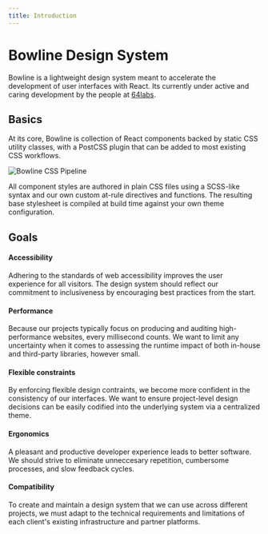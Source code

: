 ```yaml
---
title: Introduction
---
```


# Bowline Design System

Bowline is a lightweight design system meant to accelerate the development of user interfaces with React. Its currently under active and caring development by the people at [64labs](https://www.64labs.com).

## Basics

At its core, Bowline is collection of React components backed by static CSS utility classes, with a PostCSS plugin that can be added to most existing CSS workflows.

![Bowline CSS Pipeline](../images/postcss-theme-pipeline.png)

All component styles are authored in plain CSS files using a SCSS-like syntax and our own custom at-rule directives and functions. The resulting base stylesheet is compiled at build time against your own theme configuration.

## Goals

#### Accessibility

Adhering to the standards of web accessibility improves the user experience for all visitors. The design system should reflect our commitment to inclusiveness by encouraging best practices from the start.

#### Performance

Because our projects typically focus on producing and auditing high-performance websites, every millisecond counts. We want to limit any uncertainty when it comes to assessing the runtime impact of both in-house and third-party libraries, however small.

#### Flexible constraints

By enforcing flexible design contraints, we become more confident in the consistency of our interfaces. We want to ensure project-level design decisions can be easily codified into the underlying system via a centralized theme.

#### Ergonomics

A pleasant and productive developer experience leads to better software. We should strive to eliminate unneccesary repetition, cumbersome processes, and slow feedback cycles.

#### Compatibility

To create and maintain a design system that we can use across different projects, we must adapt to the technical requirements and limitations of each client's existing infrastructure and partner platforms.
